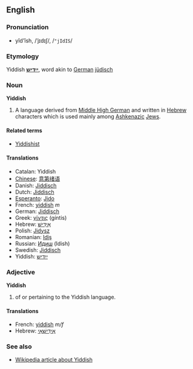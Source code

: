 ==English==
===Pronunciation===
*yĭd'ĭsh, /ˈjɪdɪʃ/, /<tt>"jIdIS</tt>/

===Etymology===
Yiddish '''[[ייִדיש]]''', word akin to [[German]] [[jüdisch]]

===Noun===
'''Yiddish'''

#A language derived from [[Middle High German]] and written in [[Hebrew]] characters which is used mainly among [[Ashkenazi|Ashkenazic]] [[Jew|Jews]].

====Related terms====
*[[Yiddishist]]

====Translations====
*Catalan: Yiddish
*[[Chinese]]: [[意第绪语]]
*Danish: [[Jiddisch]]
*Dutch: [[Jiddisch]]
*[[Esperanto]]: [[Jido]]
*French: [[yiddish]] ''m''
*German: [[Jiddisch]]
*Greek: [[γίντις]] (g&iacute;ntis)
*Hebrew: [[אידיש|אִידִישׁ]]
*Polish: [[Jidysz]]
*Romanian: [[Idiş]]
*Russian: [[Идиш]] (Idish)
*Swedish: [[Jiddisch]]
*Yiddish: [[ייִדיש]]

===Adjective===
'''Yiddish'''

# of or pertaining to the Yiddish language.

====Translations====

*French: [[yiddish]] ''m/f''
*Hebrew: [[אידישאי|אִידִישָׁאִי]]

===See also===
*[[w:Yiddish language|Wikipedia article about Yiddish]]